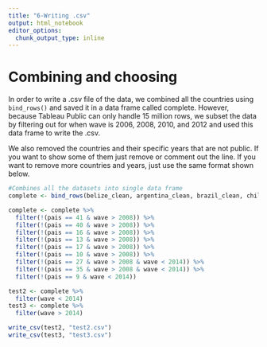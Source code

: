 ```yaml
---
title: "6-Writing .csv"
output: html_notebook
editor_options: 
  chunk_output_type: inline
---
```


# Combining and choosing
In order to write a .csv file of the data, we combined all the countries using `bind_rows()` and saved it in a data frame called complete. However, because Tableau Public can only handle 15 million rows, we subset the data by filtering out for when wave is 2006, 2008, 2010, and 2012 and used this data frame to write the .csv.

We also removed the countries and their specific years that are not public. If you want to show some of them just remove or comment out the line. If you want to remove more countries and years, just use the same format shown below.

```r
#Combines all the datasets into single data frame
complete <- bind_rows(belize_clean, argentina_clean, brazil_clean, chile_clean, panama_clean, paraguay_clean, peru_clean, uruguay_clean, venezuela_clean, bolivia_clean, canada_clean, colombia_clean, costa_clean, ecuador_clean, elsalvador_clean, guatemala_clean, honduras_clean, mexico_clean, nicaragua_clean, usa_clean, suriname_clean, guyana_clean, jamaica_clean)

complete <- complete %>% 
  filter(!(pais == 41 & wave > 2008)) %>%
  filter(!(pais == 40 & wave > 2008)) %>%
  filter(!(pais == 16 & wave > 2008)) %>%
  filter(!(pais == 13 & wave > 2008)) %>%
  filter(!(pais == 17 & wave > 2008)) %>%
  filter(!(pais == 10 & wave > 2008)) %>%
  filter(!(pais == 27 & wave > 2008 & wave < 2014)) %>%
  filter(!(pais == 35 & wave > 2008 & wave < 2014)) %>%
  filter(!(pais == 9 & wave < 2014))

```

```r
test2 <- complete %>%
  filter(wave < 2014)
test3 <- complete %>%
  filter(wave > 2014)

write_csv(test2, "test2.csv")
write_csv(test3, "test3.csv")
```



